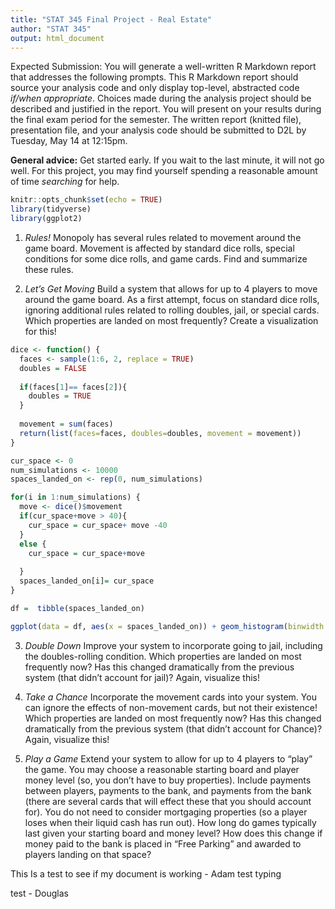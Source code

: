 ```yaml
---
title: "STAT 345 Final Project - Real Estate"
author: "STAT 345"
output: html_document
---
```


Expected Submission: You will generate a well-written R Markdown report that addresses the following prompts. This R Markdown report should source your analysis code and only display top-level, abstracted code _if/when appropriate_. Choices made during the analysis project should be described and justified in the report. You will present on your results during the final exam period for the semester. The written report (knitted file), presentation file, and your analysis code should be submitted to D2L by Tuesday, May 14 at 12:15pm. 

**General advice:** Get started early. If you wait to the last minute, it will not go well. For this project, you may find yourself spending a reasonable amount of time _searching_ for help.

```r
knitr::opts_chunk$set(echo = TRUE)
library(tidyverse)
library(ggplot2)

```

1. _Rules!_ Monopoly has several rules related to movement around the game board. Movement is affected by standard dice rolls, special conditions for some dice rolls, and game cards. Find and summarize these rules. 

2. _Let's Get Moving_ Build a system that allows for up to 4 players to move around the game board. As a first attempt, focus on standard dice rolls, ignoring additional rules related to rolling doubles, jail, or special cards. Which properties are landed on most frequently? Create a visualization for this!

```r
 

dice <- function() {
  faces <- sample(1:6, 2, replace = TRUE)
  doubles = FALSE
  
  if(faces[1]== faces[2]){
    doubles = TRUE
  }
  
  movement = sum(faces)
  return(list(faces=faces, doubles=doubles, movement = movement))
}

cur_space <- 0
num_simulations <- 10000
spaces_landed_on <- rep(0, num_simulations)

for(i in 1:num_simulations) {
  move <- dice()$movement
  if(cur_space+move > 40){
    cur_space = cur_space+ move -40
  }
  else {
    cur_space = cur_space+move
    
  }
  spaces_landed_on[i]= cur_space
}

df =  tibble(spaces_landed_on) 

ggplot(data = df, aes(x = spaces_landed_on)) + geom_histogram(binwidth = 1)
```



3. _Double Down_ Improve your system to incorporate going to jail, including the doubles-rolling condition. Which properties are landed on most frequently now? Has this changed dramatically from the previous system (that didn't account for jail)? Again, visualize this!

4. _Take a Chance_ Incorporate the movement cards into your system. You can ignore the effects of non-movement cards, but not their existence! Which properties are landed on most frequently now? Has this changed dramatically from the previous system (that didn't account for Chance)? Again, visualize this!

5. _Play a Game_ Extend your system to allow for up to 4 players to "play" the game. You may choose a reasonable starting board and player money level (so, you don't have to buy properties). Include payments between players, payments to the bank, and payments from the bank (there are several cards that will effect these that you should account for). You do not need to consider mortgaging properties (so a player loses when their liquid cash has run out). How long do games typically last given your starting board and money level? How does this change if money paid to the bank is placed in "Free Parking" and awarded to players landing on that space?

This Is a test to see if my document is working - Adam
test typing

test - Douglas

